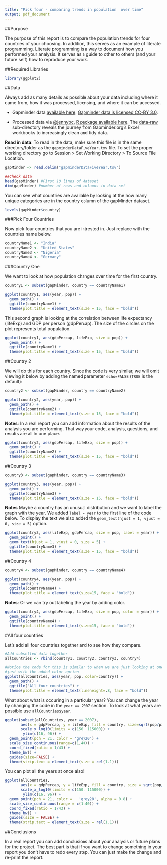 ```yaml
---
title: "Pick four - comparing trends in population  over time"
output: pdf_document
---
```


##Purpose

The purpose of this report is to compare the population trends for four countries of your choosing.  In addition, this serves as an example of literate programming. Literate programming is a way to document how you performed your analysis. It serves as a guide to other to others (and your future self) how to reproduce your work. 

##Required Libraries 
```r
library(ggplot2)
```

##Data

Always add as many details as possible about your data including where it came from, how it was processed, licensing, and where it can be accessed. 

- Gapminder data [available here](http://www.gapminder.org/data/). [Gapminder data is licensed CC-BY 3.0](https://docs.google.com/document/pub?id=1POd-pBMc5vDXAmxrpGjPLaCSDSWuxX6FLQgq5DhlUhM#h.ul2gu2-uwathz).

- Processed data via [@jennybc](https://github.com/jennybc), [R package available here](https://github.com/jennybc/gapminder). The [data-raw](https://github.com/jennybc/gapminder/tree/master/data-raw) sub-directory reveals the journey from Gapminder.org's Excel workbooks to increasingly clean and tidy data. 

**Read in data**: To read in the data, make sure this file is in the same directory/folder as the `gapminderDataFiveYear.txv` file.  To set the proper working directory go to Session > Set Working Directory > To Source File Location. 

```r
gapMinder <- read.delim("gapminderDataFiveYear.tsv") 

##Check data 
head(gapMinder) #First 10 lines of dataset
dim(gapMinder) #number of rows and columns in data set
```

You can see what countries are available by looking at the how many unique categories are in the country column of the gapMinder dataset.

```r
levels(gapMinder$country)
```

###Pick Four Countries

Now pick four countries that you are intrested in.  Just replace with the countries name below.

```r
countryName1 <- "India"
countryName2 <- "United States"
countryName3 <- "Nigeria"
countryName4 <- "Germany"
```

###Country One

We want to look at how population changes over time for the first country.  

```r
country1 <- subset(gapMinder, country == countryName1)

ggplot(country1, aes(year, pop)) + 
  geom_path() +
  ggtitle(countryName1) +
  theme(plot.title = element_text(size = 15, face = "bold")) 
```

This second graph is looking at the correlation between life expectancy (lifeExp) and GDP per person (gdpPercap). The size of the circles on the plot represents total population.

```r
ggplot(country1, aes(gdpPercap, lifeExp, size = pop)) + 
  geom_point() +
  ggtitle(countryName1) +
  theme(plot.title = element_text(size = 15, face = "bold"))
```

##Country 2

We will do this for each country. Since the code is very similar, we
will omit viewing it below by adding the named parameter `echo=FALSE`
(`TRUE` is the default):

```r
country2 <- subset(gapMinder, country == countryName2)

ggplot(country2, aes(year, pop)) + 
  geom_path() +
  ggtitle(countryName2) +
  theme(plot.title = element_text(size = 15, face = "bold"))
```

**Notes**: In a real report you can add information about the results of the analysis you are performing.  That way your code, analysis, questions, and results are all in one place. 

```r
ggplot(country2, aes(gdpPercap, lifeExp, size = pop)) + 
  geom_point() +
  ggtitle(countryName2) +
  theme(plot.title = element_text(size = 15, face = "bold"))
```

##Country 3

```r
country3 <- subset(gapMinder, country == countryName3)

ggplot(country3, aes(year, pop)) + 
  geom_path() +
  ggtitle(countryName3) +
  theme(plot.title = element_text(size = 15, face = "bold"))
```

**Notes** Maybe a country has an unusual distribution and we want to label the graph with the year. We added `label = year` to the first line of the code below.  To display the text we also added the `geom_text(hjust = 1, vjust = 0, size = 5)` option.

```r
ggplot(country3, aes(lifeExp, gdpPercap, size = pop, label = year)) + 
  geom_point() +
  geom_text(hjust = 1, vjust = 0, size = 5) +
  ggtitle(countryName3) +
  theme(plot.title = element_text(size = 15, face = "bold"))
```

##Country 4

```r
country4 <- subset(gapMinder, country == countryName4)

ggplot(country4, aes(year, pop)) + 
  geom_path() +
  ggtitle(countryName4) +
  theme(plot.title = element_text(size=15, face = "bold"))
```

**Notes**: Or we can try out labeling the year by adding color.

```r
ggplot(country4, aes(gdpPercap, lifeExp, size = pop, color = year)) + 
  geom_point() +
  ggtitle(countryName4) +
  theme(plot.title = element_text(size=15, face = "bold"))
```

#All four countries

Let's add all four countries together and to see how they compare.

```r
#Add subsetted data together
allCountries <- rbind(country1, country2, country3, country4)

#Notice the code for this is similar to when we are just looking at one country
#just with the added color option
ggplot(allCountries, aes(year, pop, color=country)) + 
  geom_path() +
  ggtitle("All four countries") +
  theme(plot.title = element_text(lineheight=.8, face = "bold"))
```

What about what is occuring in a particular year?  You can change the year by changing the code in the `year == 2007` section.  To look at what years are possible use `allCountries$year`.

```r
ggplot(subset(allCountries, year == 2007),
       aes(x = gdpPercap, y = lifeExp, fill = country, size=sqrt(pop/pi))) +
       scale_x_log10(limits = c(150, 115000)) + 
        ylim(c(16, 96)) +
  geom_point(pch = 21, color = 'grey20') + 
  scale_size_continuous(range=c(1,40)) +
  coord_fixed(ratio = 1/43) +
  theme_bw() +
  guides(size=FALSE) +
  theme(strip.text = element_text(size = rel(1.1)))
```

You can plot all the years at once also!

```r
ggplot(allCountries,
       aes(x = gdpPercap, y = lifeExp, fill = country, size = sqrt(pop/pi))) +
       scale_x_log10(limits = c(150, 115000)) + 
        ylim(c(16, 96)) +
  geom_point(pch = 21, color =   'grey20', alpha = 0.8) + 
  scale_size_continuous(range = c(1,40)) +
  coord_fixed(ratio = 1/43) +
  theme_bw() +
  guides(size = FALSE) +
  theme(strip.text = element_text(size = rel(1.1)))
```

##Conclusions

In a real report you can add conclusions about your analysis or future plans for the project. The best part is that if you want to change something in your report you don't have to redo every step. You can just make the change and re-print the report.
